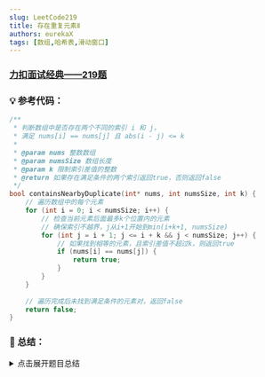 ```yaml
---
slug: LeetCode219
title: 存在重复元素Ⅱ
authors: eurekaX
tags: [数组,哈希表,滑动窗口]
---
```



### <B2>[力扣面试经典——219题](https://leetcode.cn/problems/contains-duplicate-ii/description/?envType=study-plan-v2&envId=top-interview-150 "力扣")</B2>

<!-- truncate -->


### 💡 参考代码：

```c
/**
 * 判断数组中是否存在两个不同的索引 i 和 j，
 * 满足 nums[i] == nums[j] 且 abs(i - j) <= k
 *
 * @param nums 整数数组
 * @param numsSize 数组长度
 * @param k 限制索引差值的整数
 * @return 如果存在满足条件的两个索引返回true，否则返回false
 */
bool containsNearbyDuplicate(int* nums, int numsSize, int k) {
    // 遍历数组中的每个元素
    for (int i = 0; i < numsSize; i++) {
        // 检查当前元素后面最多k个位置内的元素
        // 确保索引不越界，j从i+1开始到min(i+k+1, numsSize)
        for (int j = i + 1; j <= i + k && j < numsSize; j++) {
            // 如果找到相等的元素，且索引差值不超过k，则返回true
            if (nums[i] == nums[j]) {
                return true;
            }
        }
    }
    
    // 遍历完成后未找到满足条件的元素对，返回false
    return false;
}
```

### 📖 总结：

<details>
<summary>点击展开题目总结</summary>
# 🤔 [存在重复元素 II](https://leetcode.cn/problems/contains-duplicate-ii/)

---

## 1️⃣ 题目核心信息

🎯 **功能描述**：判断数组中是否存在两个不同的索引 i 和 j，满足 nums[i] == nums[j] 且 abs(i - j) <= k

📥 **输入输出**：
- **输入**：
  - `nums`: 整数数组
  - `k`: 限制索引差值的整数
- **输出**：如果存在满足条件的两个索引返回 true，否则返回 false

---

## 2️⃣ 实现原理

💡 **核心思路**：通过双重循环遍历数组，对于每个元素检查其后最多 k 个位置是否存在相同元素

📋 **实现步骤**：
1. 外层循环遍历数组中的每个元素
2. 内层循环检查当前元素后面最多 k 个位置的元素
3. 如果找到值相等的元素，直接返回 true
4. 遍历完成未找到满足条件的元素对，返回 false

---

## 3️⃣ 关键点解析

### 🎯 代码技巧
- 使用双重循环控制索引范围，内层循环上限为 `i+k` 和 `numsSize-1` 的较小值
- 利用短路求值避免数组越界访问
- 通过限制内层循环范围优化不必要的比较

## 4️⃣ 使用场景

### ✅ 适用情况：
- 在固定窗口大小内查找重复元素
- 数组去重检查且允许特定距离内的重复
- 滑动窗口相关问题

### ⚠️ 前提条件：
- 数组长度大于等于1
- k值非负

## 5️⃣ 复杂度分析

- ⏱️ 时间复杂度：O(n×min(k,n))，其中 n 是数组长度，最坏情况下需要对每个元素检查最多 k 个后续元素

- 💾 空间复杂度：O(1)，只使用了常数额外空间

## 6️⃣ 注意事项

### 🚩 边界情况：
- 数组只有一个元素
- k值为0的情况
- k值大于等于数组长度的情况

### 💥 易错点：
- 忘记检查数组边界导致越界访问
- 误解题意，没有正确理解 abs(i-j) <= k 的含义
- 循环条件设置错误，可能导致遗漏或重复比较

## 7️⃣ 补充说明

**输入**: `nums = [1,0,1,1]`, `k = 1`

1. **i = 0** (`nums[0] = 1`):
   - 内层循环 j 从 1 到 min(0+1, 3) = 1
   - `j = 1`: `nums[1] = 0`, `1 != 0`, 继续
   - 无匹配

2. **i = 1** (`nums[1] = 0`):
   - 内层循环 j 从 2 到 min(1+1, 3) = 2
   - `j = 2`: `nums[2] = 1`, `0 != 1`, 继续
   - 无匹配

3. **i = 2** (`nums[2] = 1`):
   - 内层循环 j 从 3 到 min(2+1, 3) = 3
   - `j = 3`: `nums[3] = 1`, `1 == 1`, 找到匹配!
   - 检查索引差值: `|2-3| = 1 <= 1` ✓
   - 返回 `true`

这个例子中，索引 2 和 3 处的元素都为 1，且它们的索引差值为 1，不大于 k=1，因此函数返回 true。
</details>
